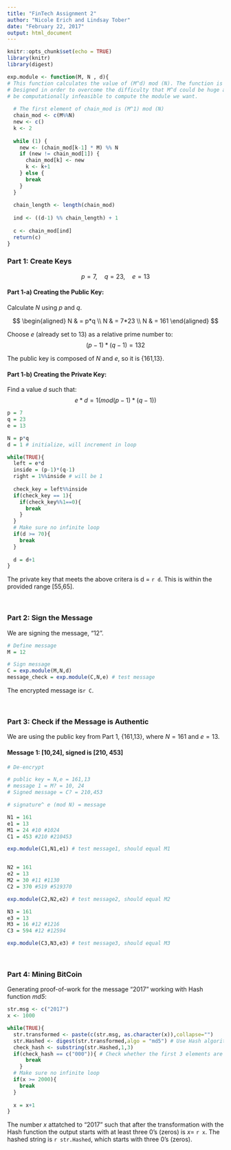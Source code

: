 ```yaml
---
title: "FinTech Assignment 2"
author: "Nicole Erich and Lindsay Tober"
date: "February 22, 2017"
output: html_document
---
```


```r
knitr::opts_chunk$set(echo = TRUE)
library(knitr)
library(digest)
```

```r
exp.module <- function(M, N , d){
# This function calculates the value of (M^d) mod (N). The function is specifically
# Designed in order to overcome the difficulty that M^d could be huge and it might 
# be computationally infeasible to compute the module we want.
  
  # The first element of chain_mod is (M^1) mod (N)  
  chain_mod <- c(M%%N)
  new <- c()
  k <- 2
  
  while (1) {
    new <- (chain_mod[k-1] * M) %% N
    if (new != chain_mod[1]) {
      chain_mod[k] <- new
      k <- k+1
    } else {
      break
    }
  }
  
  chain_length <- length(chain_mod)
  
  ind <- ((d-1) %% chain_length) + 1
  
  c <- chain_mod[ind]
  return(c)
}
```

### Part 1: Create Keys

$$p = 7, \quad q = 23, \quad e = 13$$

#### Part 1-a) Creating the Public Key:
Calculate $N$ using $p$ and $q$.

$$
\begin{aligned}
N & = p*q \\
N & = 7*23 \\
N & = 161
\end{aligned}
$$

Choose $e$ (already set to 13) as a relative prime number to:
$$(p-1)*(q-1) = 132$$

The public key is composed of $N$ and $e$, so it is {161,13}.



#### Part 1-b) Creating the Private Key:

Find a value $d$ such that:
$$
e*d = 1(mod(p-1)*(q-1))
$$

```r
p = 7
q = 23
e = 13

N = p*q
d = 1 # initialize, will increment in loop

while(TRUE){
  left = e*d
  inside = (p-1)*(q-1)
  right = 1%%inside # will be 1
  
  check_key = left%%inside
  if(check_key == 1){
    if(check_key%%1==0){
      break
    }
  }
  # Make sure no infinite loop
  if(d >= 70){
    break
  }
  
  d = d+1
}
```


The private key that meets the above critera is d = `r d`.  This is within the provided range [55,65].

</br>

### Part 2: Sign the Message

We are signing the message, "12". 

```r
# Define message
M = 12

# Sign message
C = exp.module(M,N,d)
message_check = exp.module(C,N,e) # test message
```

The encrypted message is`r C`.

</br>

### Part 3: Check if the Message is Authentic

We are using the public key from Part 1, {161,13}, where $N=161$ and $e=13$.  

#### Message 1: [10,24], signed is [210, 453]


```r
# De-encrypt

# public key = N,e = 161,13
# message 1 = M? = 10, 24
# Signed message = C? = 210,453

# signature^ e (mod N) = message

N1 = 161
e1 = 13
M1 = 24 #10 #1024
C1 = 453 #210 #210453

exp.module(C1,N1,e1) # test message1, should equal M1


N2 = 161
e2 = 13
M2 = 30 #11 #1130
C2 = 370 #519 #519370

exp.module(C2,N2,e2) # test message2, should equal M2

N3 = 161
e3 = 13
M3 = 16 #12 #1216
C3 = 594 #12 #12594

exp.module(C3,N3,e3) # test message3, should equal M3


```


</br>

### Part 4: Mining BitCoin  
Generating proof-of-work for the message "2017" working with Hash function *md5*:

```r
str.msg <- c("2017")
x <- 1000

while(TRUE){
  str.transformed <- paste(c(str.msg, as.character(x)),collapse="")
  str.Hashed <- digest(str.transformed,algo = "md5") # Use Hash algorithm to calculate
  check_hash <- substring(str.Hashed,1,3)
  if(check_hash == c("000")){ # Check whether the first 3 elements are 000
      break
    }
  # Make sure no infinite loop
  if(x >= 2000){
    break
  }
  
  x = x+1
}

```

The number $x$ attatched to "2017" such that after the transformation with the Hash function the output starts with at least three 0's (zeros) is $x =$ `r x`.  The hashed string is `r str.Hashed`, which starts with three 0's (zeros).

</br>
